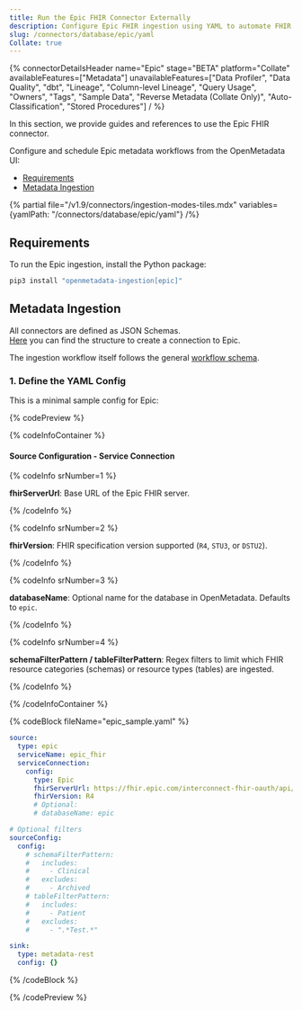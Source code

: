 ```yaml
---
title: Run the Epic FHIR Connector Externally
description: Configure Epic FHIR ingestion using YAML to automate FHIR resource metadata collection.
slug: /connectors/database/epic/yaml
Collate: true
---
```





{% connectorDetailsHeader
name="Epic"
stage="BETA"
platform="Collate"
availableFeatures=["Metadata"]
unavailableFeatures=["Data Profiler", "Data Quality", "dbt", "Lineage", "Column-level Lineage", "Query Usage", "Owners", "Tags", "Sample Data", "Reverse Metadata (Collate Only)", "Auto-Classification", "Stored Procedures"]
/ %}

In this section, we provide guides and references to use the Epic FHIR connector.

Configure and schedule Epic metadata workflows from the OpenMetadata UI:

- [Requirements](#requirements)
- [Metadata Ingestion](#metadata-ingestion)

{% partial file="/v1.9/connectors/ingestion-modes-tiles.mdx" variables={yamlPath: "/connectors/database/epic/yaml"} /%}

<ExternalIngestionDeployment />

## Requirements

To run the Epic ingestion, install the Python package:

```bash
pip3 install "openmetadata-ingestion[epic]"
```

## Metadata Ingestion

All connectors are defined as JSON Schemas.  
[Here](https://github.com/open-metadata/OpenMetadata/blob/main/openmetadata-spec/src/main/resources/json/schema/entity/services/connections/database/epicConnection.json) you can find the structure to create a connection to Epic.

The ingestion workflow itself follows the general [workflow schema](https://github.com/open-metadata/OpenMetadata/blob/main/openmetadata-spec/src/main/resources/json/schema/metadataIngestion/workflow.json).

### 1. Define the YAML Config

This is a minimal sample config for Epic:

{% codePreview %}

{% codeInfoContainer %}

#### Source Configuration - Service Connection

{% codeInfo srNumber=1 %}

**fhirServerUrl**: Base URL of the Epic FHIR server.

{% /codeInfo %}

{% codeInfo srNumber=2 %}

**fhirVersion**: FHIR specification version supported (`R4`, `STU3`, or `DSTU2`).

{% /codeInfo %}

{% codeInfo srNumber=3 %}

**databaseName**: Optional name for the database in OpenMetadata. Defaults to `epic`.

{% /codeInfo %}

{% codeInfo srNumber=4 %}

**schemaFilterPattern / tableFilterPattern**: Regex filters to limit which FHIR resource categories (schemas) or resource types (tables) are ingested.

{% /codeInfo %}

<IngestionSinkDef />

<WorkflowConfigDef />

{% /codeInfoContainer %}

{% codeBlock fileName="epic_sample.yaml" %}

```yaml {% isCodeBlock=true %}
source:
  type: epic
  serviceName: epic_fhir
  serviceConnection:
    config:
      type: Epic
      fhirServerUrl: https://fhir.epic.com/interconnect-fhir-oauth/api/FHIR/R4
      fhirVersion: R4
      # Optional:
      # databaseName: epic
```
```yaml {% srNumber=1 %}
# Optional filters
sourceConfig:
  config:
    # schemaFilterPattern:
    #   includes:
    #     - Clinical
    #   excludes:
    #     - Archived
    # tableFilterPattern:
    #   includes:
    #     - Patient
    #   excludes:
    #     - ".*Test.*"
```
```yaml {% srNumber=2 %}
sink:
  type: metadata-rest
  config: {}
```

{% /codeBlock %}

{% /codePreview %} 
